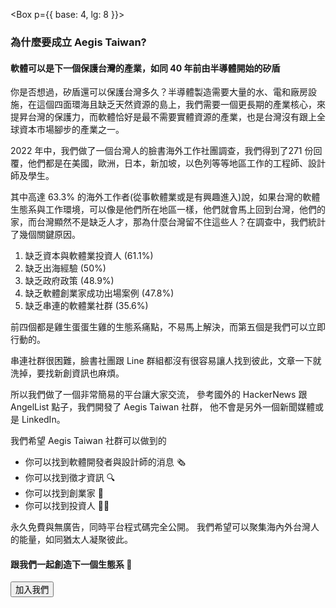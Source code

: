 
<Box p={{ base: 4, lg: 8 }}>

### 為什麼要成立 Aegis Taiwan?

#### 軟體可以是下一個保護台灣的產業，如同 40 年前由半導體開始的矽盾

你是否想過，矽盾還可以保護台灣多久？半導體製造需要大量的水、電和廠房設施，在這個四面環海且缺乏天然資源的島上，我們需要一個更長期的產業核心，來提昇台灣的保護力，而軟體恰好是最不需要實體資源的產業，也是台灣沒有跟上全球資本市場腳步的產業之一。

2022 年中，我們做了一個台灣人的臉書海外工作社團調查，我們得到了<Text as='span' mx='1' fontSize='xl' color='red'>271</Text> 份回覆，他們都是在美國，歐洲，日本，新加坡，以色列等等地區工作的工程師、設計師及學生。

其中高達 <Text as='span' mx='1' fontSize='xl' color='red'>63.3%</Text> 的海外工作者(從事軟體業或是有興趣進入)說，如果台灣的軟體生態系與工作環境，可以像是他們所在地區一樣，他們就會馬上回到台灣，他們的家，而台灣顯然不是缺乏人才，那為什麼台灣留不住這些人？在調查中，我們統計了幾個關鍵原因。

1. 缺乏資本與軟體業投資人 (61.1%)
2. 缺乏出海經驗 (50%)
3. 缺乏政府政策 (48.9%)
4. 缺乏軟體創業家成功出場案例 (47.8%)
5. 缺乏串連的軟體業社群 (35.6%)

前四個都是雞生蛋蛋生雞的生態系痛點，不易馬上解決，而第五個是我們可以立即行動的。

串連社群很困難，臉書社團跟 Line 群組都沒有很容易讓人找到彼此，文章一下就洗掉，要找新創資訊也麻煩。

所以我們做了一個非常簡易的平台讓大家交流，
參考國外的 HackerNews 跟 AngelList 點子，我們開發了 Aegis Taiwan 社群，
他不會是另外一個新聞媒體或是 LinkedIn。

我們希望 Aegis Taiwan 社群可以做到的

* 你可以找到軟體開發者與設計師的消息 🗞️  
* 你可以找到徵才資訊 🔍   
* 你可以找到創業家 👋
* 你可以找到投資人 👨‍🦳

永久免費與無廣告，同時平台程式碼完全公開。
我們希望可以聚集海內外台灣人的能量，如同猶太人凝聚彼此。

#### 跟我們一起創造下一個生態系 👊

<NextLink href="/auth/signIn">
  <Button>加入我們</Button>
</NextLink>

</Box>